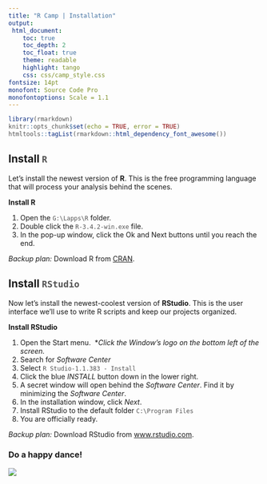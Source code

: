 ```yaml
---
title: "R Camp | Installation"
output: 
 html_document:
    toc: true
    toc_depth: 2
    toc_float: true
    theme: readable
    highlight: tango
    css: css/camp_style.css
fontsize: 14pt
monofont: Source Code Pro
monofontoptions: Scale = 1.1
---
```



<style> code {color: #535353 !important;} </style>

```r
library(rmarkdown)
knitr::opts_chunk$set(echo = TRUE, error = TRUE)
htmltools::tagList(rmarkdown::html_dependency_font_awesome())
```


## Install `R`

Let’s install the newest version of __R__. This is the free programming language that will process your analysis behind the scenes.

__Install R__  

1. Open the ` G:\Lapps\R ` folder.
1. Double click the ` R-3.4.2-win.exe ` file.
1. In the pop-up window, click the Ok and Next buttons until you reach the end.

_Backup plan:_ Download R from [CRAN](https://cran.r-project.org/bin/windows/base/).
  
  
## Install `RStudio` 

Now let's install the newest-coolest version of __RStudio__. This is the user interface we’ll use to write R scripts and keep our projects organized.

__Install RStudio__  

1. Open the Start menu. \ \*_Click the Window's logo on the bottom left of the screen._
1. Search for _Software Center_
1. Select ` R Studio-1.1.383 - Install `
1. Click the blue _INSTALL_ button down in the lower right.
1. A secret window will open behind the _Software Center_. Find it by minimizing the _Software Center_.
1. In the installation window, click _Next_.
1. Install RStudio to the default folder `C:\Program Files `
1. You are officially ready.

_Backup plan:_ Download RStudio from [www.rstudio.com](https://www.rstudio.com/products/rstudio/download/#download).


### Do a happy dance!

![](http://www.gifbin.com/bin/012012/1331836791_kittens_on_turntables.gif)

